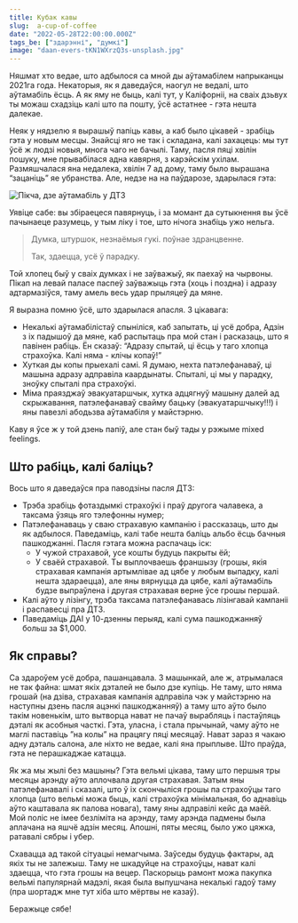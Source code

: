```yaml
---
title: Кубак кавы
slug:  a-cup-of-coffee
date: "2022-05-28T22:00:00.000Z"
tags_be: ["здарэнні", "думкі"]
image: "daan-evers-tKN1WXrzQ3s-unsplash.jpg"
---
```


Няшмат хто ведае, што адбылося са мной ды аўтамабілем напрыканцы 2021га года. Некаторыя, як я даведаўся, наогул не ведалі, што аўтамабіль ёсць. А як яму не быць, калі тут, у Каліфорніі, на сваіх дзьвух ты можаш схадзіць калі што па пошту, ўсё астатнее - гэта нешта далекае.

Неяк у нядзелю я вырашыў папіць кавы, а каб было цікавей - зрабіць гэта у новым месцы. Знайсці яго не так і складана, калі захацець: мы тут ўсё ж людзі новыя, многа чаго не бачылі. Таму, пасля пяці хвілін пошуку, мне прывабілася адна кавярня, з карэйскім ухілам. Размяшчалася яна недалека, хвілін 7 ад дому, таму было вырашана “зацаніць” яе убранства. Але, недзе на на паўдарозе, здарылася гэта:

![Пікча, дзе аўтамабіль у ДТЗ](accident.jpg)

Уявіце сабе: вы збіраецеся павярнуць, і за момант да сутыкнення вы ўсё пачынаеце разумець, у тым ліку і тое, што нічога знабіць ужо нельга. 

> Думка, штуршок, незнаёмыя гукі. поўнае здранцвенне. 
>
> Так, здаецца, усё ў парадку.

Той хлопец быў у сваіх думках і не заўважыў, як паехаў на чырвоны. Пікап на левай паласе паспеў заўважыць гэта  (хоць і поздна) і адразу адтармазіўся, таму амель весь удар прыляцеў да мяне.

Я выразна помню ўсё, што здарылася апасля. З цікавага:
- Некалькі аўтамабілістаў спыніліся, каб запытать, ці усё добра, Адзін з іх падышоў да мяне, каб распытаць пра мой стан і расказаць, што я павінен рабіць. Ён сказаў: “Адразу спытай, ці ёсць у таго хлопца страхоўка. Калі няма - клічы копаў!”
- Хуткая ды копы прыехалі самі. Я думаю, нехта патэлефанаваў, ці машына адразу адправіла каардынаты. Спыталі, ці мы у парадку, зноўку спыталі пра страхоўкі.
- Міма праязджаў эвакуатаршчык, хутка адцягнуў машыну далей ад скрыжавання, патэлефанаваў свайму бацьку (эвакуатаршчыку!!!) і яны павезлі абодьзва аўтамабіля у майстэрню.

Каву я ўсе ж у той дзень папіў, але стан быў тады у рэжыме mixed feelings.


## Што рабіць, калi баліць?
Вось што я даведаўся пра паводзіны пасля ДТЗ:
- Трэба зрабіць фотаздымкі страхоўкі і праў другога чалавека, а таксама ўзяць яго тэлефонны нумер;
- Патэлефанаваць у сваю страхавую кампанію і рассказаць, што ды як адбылося. Паведаміць, калі табе нешта баліць альбо ёсць бачныя пашкоджанні. Пасля гэтага можна распачаць іск:
    -  У чужой страхавой, усе кошты будуць пакрыты ёй;
    -  У сваёй страхавой. Ты выплочваешь франшызу (грошы, якія страхавая кампанія артымлівае ад цябе у любым выпадку, калі нешта здараецца), але яны вярнуцца да цябе, калі аўтамабіль будзе выпраўлена і другая страхавая верне ўсе грошы першай.
- Калі аўто у лізінгу, трэба таксама патэлефанавась лізінгавай кампаніі і распавесці пра ДТЗ.
- Паведаміць ДАІ у 10-дзенны перыяд, калі сума пашкоджанняў больш за $1,000.


## Як справы?
Са здароўем усё добра, пашанцавала. З машынкай, але ж, атрымалася не так файна: шмат якіх дэталей не было дзе купіць. Не таму, што няма грошай (на дзіва, страхавая кампанія адправіла чэк у майстэрню на наступны дзень пасля ацэнкі пашкоджанняў) а таму што аўто было такім новенькім, што вытворца нават не пачаў вырабляць і пастаўляць дэталі як асобныя часткі. Гэта, уласна, і стала прычынай, чаму аўто не маглі паставіць ”на колы” на працягу пяці месяцаў. Нават зараз я чакаю адну дэталь салона, але ніхто не ведае, калі яна прыплыве. Што праўда, гэта не перашкаджае катацца. 

Як жа мы жылі без машыны? Гэта вельмі цікава, таму што першыя тры месяцы арэнду аўто аплочвала другая страхавая. Затым яны патэлефанавалі і сказалі, што ў іх скончыліся грошы па страхоўцы таго хлопца (што вельмі можа быць, калі страхоўка мінімальная, бо аднавіць аўто каштавала як палова новага), таму яны адправілі кейс да маёй. Мой поліс не імее безліміта на арэнду, таму арэнда падмены была аплачана на яшчё адзін месяц. Апошні, пяты месяц, было ужо цяжка, ратавалі сябры і убер. 

Схавацца ад такой сітуацыі немагчыма. Заўседы будуць фактары, ад якіх ты не залежыш. Таму не шкадуйце на страхоўцы, нават калі здаецца, что гэта грошы на вецер. Паскорыць рамонт можа пакупка вельмі папулярнай мадэлі, якая была выпушчана некалькі гадоў таму (пра шортадж мне тут хіба што мёртвы не казаў). 

Беражыце сябе!